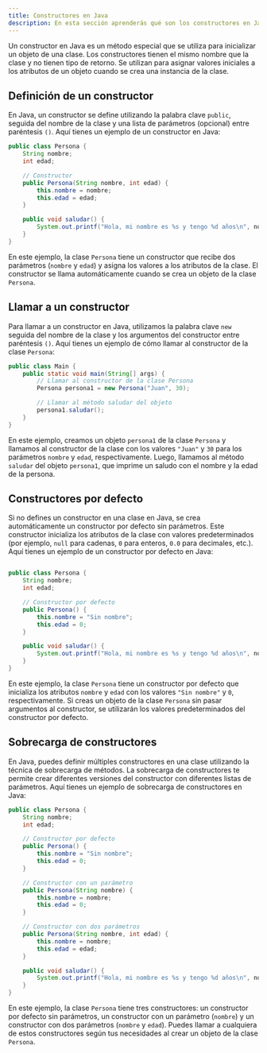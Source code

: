 ```yaml
---
title: Constructores en Java
description: En esta sección aprenderás qué son los constructores en Java, cómo se definen y cómo se utilizan en tus clases.
---
```


Un constructor en Java es un método especial que se utiliza para inicializar un objeto de una clase. Los constructores tienen el mismo nombre que la clase y no tienen tipo de retorno. Se utilizan para asignar valores iniciales a los atributos de un objeto cuando se crea una instancia de la clase.

## Definición de un constructor

En Java, un constructor se define utilizando la palabra clave `public`, seguida del nombre de la clase y una lista de parámetros (opcional) entre paréntesis `()`. Aquí tienes un ejemplo de un constructor en Java:

```java
public class Persona {
    String nombre;
    int edad;

    // Constructor
    public Persona(String nombre, int edad) {
        this.nombre = nombre;
        this.edad = edad;
    }

    public void saludar() {
        System.out.printf("Hola, mi nombre es %s y tengo %d años\n", nombre, edad);
    }
}
```

En este ejemplo, la clase `Persona` tiene un constructor que recibe dos parámetros (`nombre` y `edad`) y asigna los valores a los atributos de la clase. El constructor se llama automáticamente cuando se crea un objeto de la clase `Persona`.

## Llamar a un constructor

Para llamar a un constructor en Java, utilizamos la palabra clave `new` seguida del nombre de la clase y los argumentos del constructor entre paréntesis `()`. Aquí tienes un ejemplo de cómo llamar al constructor de la clase `Persona`:

```java
public class Main {
    public static void main(String[] args) {
        // Llamar al constructor de la clase Persona
        Persona persona1 = new Persona("Juan", 30);

        // Llamar al método saludar del objeto
        persona1.saludar();
    }
}
```

En este ejemplo, creamos un objeto `persona1` de la clase `Persona` y llamamos al constructor de la clase con los valores `"Juan"` y `30` para los parámetros `nombre` y `edad`, respectivamente. Luego, llamamos al método `saludar` del objeto `persona1`, que imprime un saludo con el nombre y la edad de la persona.

## Constructores por defecto

Si no defines un constructor en una clase en Java, se crea automáticamente un constructor por defecto sin parámetros. Este constructor inicializa los atributos de la clase con valores predeterminados (por ejemplo, `null` para cadenas, `0` para enteros, `0.0` para decimales, etc.). Aquí tienes un ejemplo de un constructor por defecto en Java:

```java

public class Persona {
    String nombre;
    int edad;

    // Constructor por defecto
    public Persona() {
        this.nombre = "Sin nombre";
        this.edad = 0;
    }

    public void saludar() {
        System.out.printf("Hola, mi nombre es %s y tengo %d años\n", nombre, edad);
    }
}
```

En este ejemplo, la clase `Persona` tiene un constructor por defecto que inicializa los atributos `nombre` y `edad` con los valores `"Sin nombre"` y `0`, respectivamente. Si creas un objeto de la clase `Persona` sin pasar argumentos al constructor, se utilizarán los valores predeterminados del constructor por defecto.

## Sobrecarga de constructores

En Java, puedes definir múltiples constructores en una clase utilizando la técnica de sobrecarga de métodos. La sobrecarga de constructores te permite crear diferentes versiones del constructor con diferentes listas de parámetros. Aquí tienes un ejemplo de sobrecarga de constructores en Java:

```java
public class Persona {
    String nombre;
    int edad;

    // Constructor por defecto
    public Persona() {
        this.nombre = "Sin nombre";
        this.edad = 0;
    }

    // Constructor con un parámetro
    public Persona(String nombre) {
        this.nombre = nombre;
        this.edad = 0;
    }

    // Constructor con dos parámetros
    public Persona(String nombre, int edad) {
        this.nombre = nombre;
        this.edad = edad;
    }

    public void saludar() {
        System.out.printf("Hola, mi nombre es %s y tengo %d años\n", nombre, edad);
    }
}
```

En este ejemplo, la clase `Persona` tiene tres constructores: un constructor por defecto sin parámetros, un constructor con un parámetro (`nombre`) y un constructor con dos parámetros (`nombre` y `edad`). Puedes llamar a cualquiera de estos constructores según tus necesidades al crear un objeto de la clase `Persona`.




